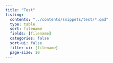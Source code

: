 ```yaml
---
title: "Test"
listing:
  contents: "../contents/snippets/test/*.qmd"
  type: table
  sort: filename
  fields: [filename]
  categories: false
  sort-ui: false
  filter-ui: [filename]
  page-size: 10
---
```

